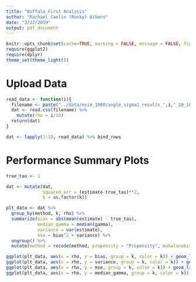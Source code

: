 ```yaml
---
title: "Buffalo First Analysis"
author: "Rachael Caelie (Rocky) Aikens"
date: "3/22/2019"
output: pdf_document
---
```


```r
knitr::opts_chunk$set(cache=TRUE, warning = FALSE, message = FALSE, fig.align = "center", fig.height = 4)
require(ggplot2)
require(dplyr)
theme_set(theme_light())
```

# Upload Data

```r
read_data <- function(i){
  filename <- paste("../data/nsim_1000/angle_sigma1_results_",i,"_10_1000", sep = "")
  dat <- read.csv(filename) %>%
    mutate(rho = i/10)
  return(dat)
}

dat <- lapply(1:10, read_data) %>% bind_rows
```

# Performance Summary Plots

```r
true_tau <- 1

dat <- mutate(dat, 
              squared_err = (estimate-true_tau)**2,
              k = as.factor(k))

plt_data <- dat %>% 
  group_by(method, k, rho) %>% 
  summarize(bias = abs(mean(estimate) - true_tau), 
            median_gamma = median(gamma), 
            variance = var(estimate),
            mse = bias^2 + variance) %>%
  ungroup() %>%
  mutate(method = recode(method, propensity = "Propensity", mahalanobis = "Mahalanobis", prognostic = "Buffalo"))

ggplot(plt_data, aes(x = rho, y = bias, group = k, color = k)) + geom_line() + geom_point() + facet_wrap(~method)
ggplot(plt_data, aes(x = rho, y = variance, group = k, color = k)) + geom_line() + geom_point() + facet_wrap(~method)
ggplot(plt_data, aes(x = rho, y = mse, group = k, color = k)) + geom_line() + geom_point() + facet_wrap(~method)
ggplot(plt_data, aes(x = rho, y = median_gamma, group = k, color = k)) + geom_line() + geom_point() + facet_wrap(~method)
```

